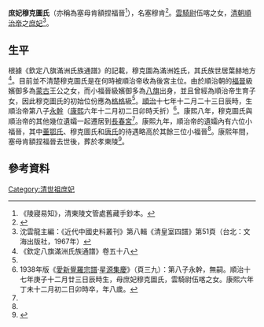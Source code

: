 '''庶妃穆克圖氏'''（亦稱為塞母肯額捏福晉<ref>《陵寢易知》，清東陵文管處舊藏手鈔本。</ref>），名塞穆肯<ref name=Wong>{{cite book |author1=王冕森 |title=清代后妃雜識 |date=2022 |publisher=上海社會科學院出版社 |isbn=978-7-5520-3820-0}}</ref>。[[雲騎尉|雲騎尉]]伍喀之女，[[清朝|清朝]][[順治帝|順治帝]]之[[庶妃|庶妃]]<ref>沈雲龍主編：《近代中國史料叢刊》第八輯《清皇室四譜》第51頁（台北：文海出版社，1967年）</ref>。

==生平==
根據《欽定八旗滿洲氏族通譜》的記載，穆克圖為滿洲姓氏，其氏族世居葉赫地方<ref>《欽定八旗滿洲氏族通譜》卷五十八</ref>。目前並不清楚穆克圖氏是在何時被順治帝收為後宮主位。由於順治朝的[[福晉|福晉]]級嬪御多為[[蒙古|蒙古]]王公之女，而小福晉級嬪御多為[[八旗|八旗]]出身，並且曾經為順治帝生育子女，因此穆克圖氏的初始位份應為[[格格|格格]]級<ref name=Wong/>。[[順治|順治]]十七年十二月二十三日辰時，生順治帝第八子[[永幹|永幹]]（[[康熙|康熙]]六年十二月初二日卯時夭折）<ref name="a1">1938年版《[[愛新覺羅宗譜|愛新覺羅宗譜]]·[[星源集慶|星源集慶]]》（頁三九）：第八子永幹，無嗣。順治十七年庚子十二月廿三日辰時生，母庶妃穆克圖氏，雲騎尉伍喀之女。康熙六年丁未十二月初二日卯時卒，年八歲。</ref>。康熙八年，穆克圖氏與順治帝的其他幾位遺孀一起遷居到[[長春宮|長春宮]]<ref name=Wong/>。康熙九年，順治帝的遺孀內有六位小福晉，其中[[寧愨妃|董鄂氏]]、穆克圖氏和[[庶妃唐氏|唐氏]]的待遇略高於其餘三位小福晉<ref name=Wong/>。康熙年間，塞母肯額捏福晉去世後，葬於孝東陵<ref>{{cite book |author1= -{于}-善浦 |title=清東陵大觀 |date=1985 |publisher=河北人民出版社 |location=石家莊 |page=51}}</ref>。

==參考資料==
{{Reflist}}

{{清世祖皇室}}
[[Category:清世祖庶妃|Category:清世祖庶妃]]